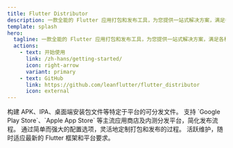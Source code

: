 ---
title: Flutter Distributor
description: 一款全能的 Flutter 应用打包和发布工具，为您提供一站式解决方案，满足各种分发需求。
template: splash
hero:
  tagline: 一款全能的 Flutter 应用打包和发布工具，为您提供一站式解决方案，满足各种分发需求。
  actions:
    - text: 开始使用
      link: /zh-hans/getting-started/
      icon: right-arrow
      variant: primary
    - text: GitHub
      link: https://github.com/leanflutter/flutter_distributor
      icon: external
---


<CardGrid stagger>
  <Card title="主流包格式支持" icon="puzzle">
    构建 APK、IPA、桌面端安装包文件等特定于平台的可分发文件。
  </Card>
  <Card title="主流分发平台支持" icon="rocket">
    支持 `Google Play Store`、`Apple App Store`
    等主流应用商店及内测分发平台，简化发布流程。
  </Card>
  <Card title="自定义配置" icon="setting">
    通过简单而强大的配置选项，灵活地定制打包和发布的过程。
  </Card>
  <Card title="持续更新" icon="pencil">
    活跃维护，随时适应最新的 Flutter 框架和平台要求。
  </Card>
</CardGrid>
